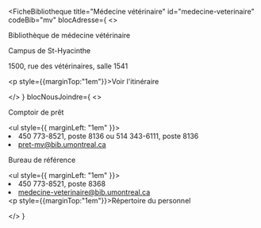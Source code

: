 
<FicheBibliotheque
  title="Médecine vétérinaire"
  id="medecine-veterinaire"
  codeBib="mv"
  blocAdresse={
    <>
      <p>Bibliothèque de médecine vétérinaire</p>
      <p>Campus de St-Hyacinthe</p>
      <p>1500, rue des vétérinaires, salle 1541</p>
      <p style={{marginTop:"1em"}}><Link to="https://www.google.com/maps/place/1500+Rue+des+V%C3%A9t%C3%A9rinaires/@45.620922,-72.9650018,21z/data=!4m7!3m6!1s0x4cc84e75a6001beb:0x409b244035818f6a!4b1!8m2!3d45.6209162!4d-72.9648717!16s%2Fg%2F11b8txmz30?hl=en&entry=ttu&g_ep=EgoyMDI1MDQxNC4xIKXMDSoASAFQAw%3D%3D" Icon={ArrowSquareOutIcon}>Voir l'itinéraire</Link></p>
    </>
  }
  blocNousJoindre={
    <>
      <p>Comptoir de prêt</p>
      <ul style={{ marginLeft: "1em" }}>
        <li>450 773-8521, poste 8136 ou 514 343-6111, poste 8136</li>
        <li><Link to="mailto:pret-mv@bib.umontreal.ca">pret-mv@bib.umontreal.ca</Link></li>
      </ul>
      <p>Bureau de référence</p>
      <ul style={{ marginLeft: "1em" }}>
        <li>450 773-8521, poste 8368</li>
        <li><Link to="mailto:medecine-veterinaire@bib.umontreal.ca">medecine-veterinaire@bib.umontreal.ca</Link></li>
      </ul>
      <p style={{marginTop:"1em"}}><Link to="../nous-joindre/notre-equipe/#medecine-veterinaire" Icon>Répertoire du personnel</Link></p>
    </>
  }
>

</FicheBibliotheque>

